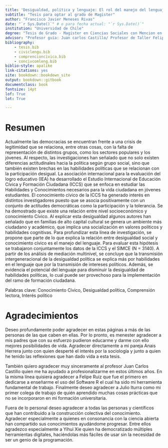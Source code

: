 ```yaml
---
title: 'Desigualdad, política y lenguaje: El rol del manejo del lenguaje en la transmisión intergeneracional de las habilidades políticas en jóvenes chilenos'
subtitle: "Tesis para optar al grado de Magister"
author: "Francisco Javier Meneses Rivas"
date: "`r Sys.Date()`" # o para fecha actual: "`r Sys.Date()`"
institution: "Universidad de Chile"
degree: "Tesis de Grado - Magister en Ciencias Sociales con Mencion en Sociología de la Modernización"
advisor: "Profesor guía: Juan carlos Castillo/ Profesor de Taller Felipe Ruiz"
bibliography: 
    - tesis.bib
    - civiclengu.bib
    - comprencioncivica.bib
    - concivcomleng.bib
biblio-style: apalike
link-citations: yes
site: bookdown::bookdown_site
output: bookdown::gitbook
documentclass: book
fontsize: 14pt
lof: True
lot: True

---
```




# Resumen {-}

Actualmente las democracias se encuentran frente a una  crisis de legitimidad que se relaciona, entre otras cosas, con la falta de representación de distintos grupos, como los sectores populares y los jóvenes. Al respecto, las investigaciones han señalado que no solo existen diferencias actitudinales hacia la política según grupo social, sino que también existen brechas en las habilidades políticas que se relacionan con la participación desigual. La asociación internacional para la evaluación del logro educativo (IEA) ha desarrollado el Estudio Internacional de Educación Cívica y Formación Ciudadana (ICCS) que se enfoca en estudiar las Habilidades y Conocimientos necesarios para la vida ciudadana en jóvenes estudiantes. El conocimiento cívico de la ICCS ha generado interés en distintos investigadores puesto que se asocia positivamente con un conjunto de actitudes democráticas como la participación y la tolerancia. Se ha demostrado que existe una relación entre nivel socioeconómico y conocimiento Cívico. Al explicar esta desigualdad algunos autores han señalado que en familias de alto capital cultural se genera un ambiente más ciudadano y académico, que implica una socialización en valores políticos y habilidades cognitivas. Para profundizar esta línea de investigación, se propone que parte de lo que explica la relación entre desigualdad social y conocimiento cívico es el manejo del lenguaje. Para evaluar esta hipótesis se trabajaron conjuntamente los datos de la ICCS y el SIMCE (N = 3140). A partir de los análisis de mediación multinivel, se concluye que la transmisión intergeneracional de la desigualdad política se explica más por habilidades en el lenguaje que por la transmisión de intereses políticos. Además, se evidencia el potencial del lenguaje para disminuir la desigualdad de habilidades políticas, lo cual puede ser provechoso para la implementación del ramo de formación ciudadana.

Palabras clave: Conocimiento Cívico, Desigualdad política, Comprensión lectora, Interés político


# Agradecimientos {-}

Deseo profundamente poder agradecer en estas páginas a más de las personas de las que caben en ellas. Por lo pronto, es menester agradecer a mis padres que con su esfuerzo pudieron educarme y darme con ello mejores posibilidades de vida. 
Agradecer directamente a mi pareja Anais Herrera junto con quien desperté el interés por la sociología y junto a quien he tenido las reflexiones que han dado vida a esta tesis.

También quiero agradecer muy sinceramente al profesor Juan Carlos Castillo quien me ha ayudado a profesionalizarme en estos últimos años. En la misma línea quisiera agradecer a Felipe Ruiz que fue el primero en dedicarse a enseñarme el uso del Software R el cual ha sido mi herramienta fundamental de trabajo. Finalmente deseo agradecer a Julio Iturra como mi primer colega de trabajo de quién aprendido muchas cosas prácticas que no se incorporaron en mi formación universitaria.

Fuera de lo personal deseo agradecer a todas las personas y científicos que han contribuido a la construcción colectiva del conocimiento. Agradecer especialmente a quienes en consonancia con la ciencia abierta han compartido sus conocimientos ayudándome progresar. Entre ellos agradezco especialmente a Yihui Xie quien ha democratizado múltiples herramientas digitales, haciéndolas más fáciles de usar sin la necesidad de ser un genio de la programación.
